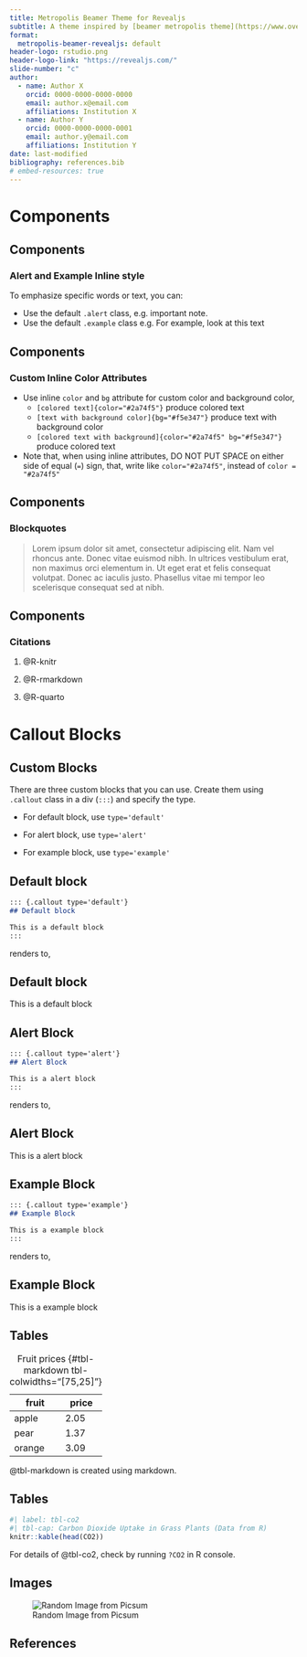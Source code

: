 ```yaml
---
title: Metropolis Beamer Theme for Revealjs
subtitle: A theme inspired by [beamer metropolis theme](https://www.overleaf.com/latex/templates/metropolis-beamer-theme/qzyvdhrntfmr)
format: 
  metropolis-beamer-revealjs: default
header-logo: rstudio.png
header-logo-link: "https://revealjs.com/"
slide-number: "c"
author:
  - name: Author X
    orcid: 0000-0000-0000-0000
    email: author.x@email.com
    affiliations: Institution X
  - name: Author Y
    orcid: 0000-0000-0000-0001
    email: author.y@email.com
    affiliations: Institution Y
date: last-modified
bibliography: references.bib
# embed-resources: true
---
```


# Components {background-color="#40666e"}

## Components

### Alert and Example Inline style

To emphasize specific words or text, you can:

- Use the default `.alert` class, e.g. [important note]{.alert}.
- Use the default `.example` class e.g. [For example, look at this text]{.example}

## Components

### Custom Inline Color Attributes

- Use inline `color` and `bg` attribute for custom color and background color, 
    - `[colored text]{color="#2a74f5"}` produce [colored text]{color="#2a74f5"}
    - `[text with background color]{bg="#f5e347"}` produce [text with background color]{bg="#f5e347"}
    - `[colored text with background]{color="#2a74f5" bg="#f5e347"}` produce [colored text]{color="#2a74f5" bg="#f5e347"}
- [Note that, when using inline attributes, DO NOT PUT SPACE on either side of equal (`=`) sign, that, write like `color="#2a74f5"`, instead of `color = "#2a74f5"`]{.alert}

## Components

### Blockquotes

> Lorem ipsum dolor sit amet, consectetur adipiscing elit. Nam vel rhoncus ante. Donec vitae euismod nibh. In ultrices vestibulum erat, non maximus orci elementum in. Ut eget erat et felis consequat volutpat. Donec ac iaculis justo. Phasellus vitae mi tempor leo scelerisque consequat sed at nibh.

## Components

### Citations

1. @R-knitr

2. @R-rmarkdown

3. @R-quarto

# Callout Blocks

## Custom Blocks

There are three custom blocks that you can use. Create them using `.callout` class in a div (`:::`) and specify the type.

- For default block, use `type='default'`

- For alert block, use `type='alert'`

- For example block, use `type='example'`

## Default block

```.markdown
::: {.callout type='default'}
## Default block

This is a default block
:::
```

renders to,

::: {.callout type='default'}
## Default block

This is a default block
:::

## Alert Block

```.markdown
::: {.callout type='alert'}
## Alert Block

This is a alert block
:::
```

renders to, 

::: {.callout type='alert'}
## Alert Block

This is a alert block
:::


## Example Block

```.markdown
::: {.callout type='example'}
## Example Block

This is a example block
:::
```

renders to,

::: {.callout type='example'}
## Example Block

This is a example block
:::



## Tables

| fruit  | price  |
|--------|--------|
| apple  | 2.05   |
| pear   | 1.37   |
| orange | 3.09   |

: Fruit prices {#tbl-markdown tbl-colwidths="[75,25]"}

@tbl-markdown is created using markdown.

## Tables

```r
#| label: tbl-co2
#| tbl-cap: Carbon Dioxide Uptake in Grass Plants (Data from R)
knitr::kable(head(CO2))
```

For details of @tbl-co2, check by running `?CO2` in R console.

## Images

![Random Image from Picsum](images/picsum.png)

## References

::: {#refs}
:::

